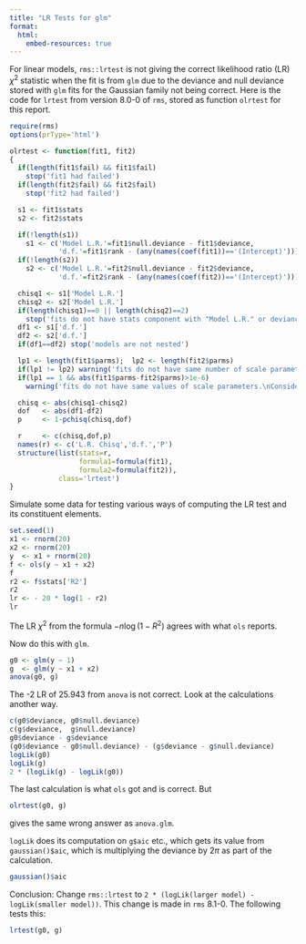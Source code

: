 ```yaml
---
title: "LR Tests for glm"
format: 
  html:
    embed-resources: true
---
```


For linear models, `rms::lrtest` is not giving the correct likelihood ratio (LR) $\chi^2$ statistic when the fit is from `glm` due to the deviance and null deviance stored with `glm` fits for the Gaussian family not being correct.  Here is the code for `lrtest` from version 8.0-0 of `rms`, stored as function `olrtest` for this report.

```r
require(rms)
options(prType='html')

olrtest <- function(fit1, fit2)
{
  if(length(fit1$fail) && fit1$fail)
    stop('fit1 had failed')
  if(length(fit2$fail) && fit2$fail)
    stop('fit2 had failed')

  s1 <- fit1$stats
  s2 <- fit2$stats

  if(!length(s1))
    s1 <- c('Model L.R.'=fit1$null.deviance - fit1$deviance,
            'd.f.'=fit1$rank - (any(names(coef(fit1))=='(Intercept)')))
  if(!length(s2))
    s2 <- c('Model L.R.'=fit2$null.deviance - fit2$deviance,
            'd.f.'=fit2$rank - (any(names(coef(fit2))=='(Intercept)')))

  chisq1 <- s1['Model L.R.']
  chisq2 <- s2['Model L.R.']
  if(length(chisq1)==0 || length(chisq2)==2)
    stop('fits do not have stats component with "Model L.R." or deviance component')
  df1 <- s1['d.f.']
  df2 <- s2['d.f.']
  if(df1==df2) stop('models are not nested')

  lp1 <- length(fit1$parms);  lp2 <- length(fit2$parms)
  if(lp1 != lp2) warning('fits do not have same number of scale parameters') else
  if(lp1 == 1 && abs(fit1$parms-fit2$parms)>1e-6)
    warning('fits do not have same values of scale parameters.\nConsider fixing the scale parameter for the reduced model to that from the larger model.')

  chisq <- abs(chisq1-chisq2)
  dof   <- abs(df1-df2)
  p     <- 1-pchisq(chisq,dof)

  r     <- c(chisq,dof,p)
  names(r) <- c('L.R. Chisq','d.f.','P')
  structure(list(stats=r,
                 formula1=formula(fit1),
                 formula2=formula(fit2)),
            class='lrtest')
}
```

Simulate some data for testing various ways of computing the LR test and its constituent elements.

```r
set.seed(1)
x1 <- rnorm(20)
x2 <- rnorm(20)
y  <- x1 + rnorm(20)
f <- ols(y ~ x1 + x2)
f
r2 <- f$stats['R2']
r2
lr <- - 20 * log(1 - r2)
lr
```

The LR $\chi^2$ from the formula $-n \log(1 - R^{2})$ agrees with what `ols` reports.

Now do this with `glm`.

```r
g0 <- glm(y ~ 1)
g  <- glm(y ~ x1 + x2)
anova(g0, g)
```

The -2 LR of 25.943 from `anova` is not correct.  Look at the calculations another way.

```r
c(g0$deviance, g0$null.deviance)
c(g$deviance,  g$null.deviance)
g0$deviance - g$deviance
(g0$deviance - g0$null.deviance) - (g$deviance - g$null.deviance)
logLik(g0)
logLik(g)
2 * (logLik(g) - logLik(g0))
```

The last calculation is what `ols` got and is correct.  But

```r
olrtest(g0, g)
```

gives the same wrong answer as `anova.glm`.

`logLik` does its computation on `g$aic` etc., which gets its value from `gaussian()$aic`, which is multiplying the deviance by $2\pi$ as part of the calculation.

```r
gaussian()$aic
```

Conclusion:  Change `rms::lrtest` to `2 * (logLik(larger model) - logLik(smaller model))`.  This change is made in `rms` 8.1-0.  The following tests this:

```r
lrtest(g0, g)
```





